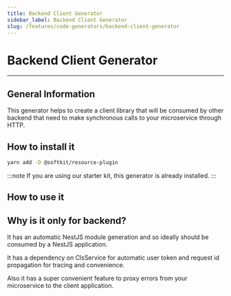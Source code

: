 ```yaml
---
title: Backend Client Generator
sidebar_label: Backend Client Generator
slug: /features/code-generators/backend-client-generator
---
```


# Backend Client Generator

---

## General Information

This generator helps to create a client library that will be consumed by other backend that need to make synchronous calls to your microservice through HTTP.

## How to install it

```bash
yarn add -D @softkit/resource-plugin
```

:::note
If you are using our starter kit, this generator is already installed.
:::

## How to use it

## Why is it only for backend?

It has an automatic NestJS module generation and so ideally should be consumed by a NestJS application.

It has a dependency on ClsService for automatic user token and request id propagation for tracing and convenience.

Also it has a super convenient feature to proxy errors from your microservice to the client application.
